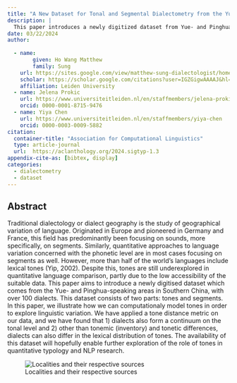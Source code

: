 ```yaml
---
title: "A New Dataset for Tonal and Segmental Dialectometry from the Yue- and Pinghua-Speaking Area"
description: | 
  This paper introduces a newly digitized dataset from Yue- and Pinghua-speaking areas in Southern China, modeling tonal variation across over 100 dialects to explore linguistic differences, highlighting the underexplored role of tones in quantitative language comparison.
date: 03/22/2024
author:
    
  - name: 
        given: Ho Wang Matthew
        family: Sung
    url: https://sites.google.com/view/matthew-sung-dialectologist/home
    scholar: https://scholar.google.com/citations?user=IGZGigwAAAAJ&hl=en
    affiliation: Leiden University
  - name: Jelena Prokic
    url: https://www.universiteitleiden.nl/en/staffmembers/jelena-prokic
    orcid: 0000-0001-8715-9476
  - name: Yiya Chen
    url: https://www.universiteitleiden.nl/en/staffmembers/yiya-chen
    orcid: 0000-0003-0009-5882
citation:
  container-title: "Association for Computational Linguistics"
  type: article-journal
  url:  https://aclanthology.org/2024.sigtyp-1.3
appendix-cite-as: [bibtex, display]
categories:
  - dialectometry
  - dataset
---
```


## Abstract

Traditional dialectology or dialect geography is the study of geographical variation of language. Originated in Europe and pioneered in Germany and France, this field has predominantly been focusing on sounds, more specifically, on segments. Similarly, quantitative approaches to language variation concerned with the phonetic level are in most cases focusing on segments as well. However, more than half of the world’s languages include lexical tones (Yip, 2002). Despite this, tones are still underexplored in quantitative language comparison, partly due to the low accessibility of the suitable data. This paper aims to introduce a newly digitised dataset which comes from the Yue- and Pinghua-speaking areas in Southern China, with over 100 dialects. This dataset consists of two parts: tones and segments. In this paper, we illustrate how we can computationaly model tones in order to explore linguistic variation. We have applied a tone distance metric on our data, and we have found that 1) dialects also form a continuum on the tonal level and 2) other than tonemic (inventory) and tonetic differences, dialects can also differ in the lexical distribution of tones. The availability of this dataset will hopefully enable further exploration of the role of tones in quantitative typology and NLP research.

![Localities and their respective sources](../../img/cover2.png)
